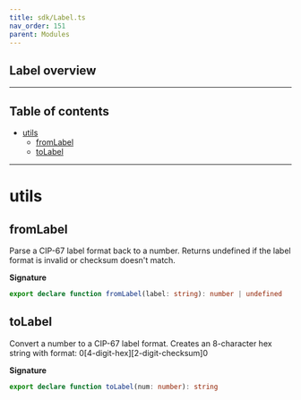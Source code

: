 ```yaml
---
title: sdk/Label.ts
nav_order: 151
parent: Modules
---
```


## Label overview

---

<h2 className="text-delta">Table of contents</h2>

- [utils](#utils)
  - [fromLabel](#fromlabel)
  - [toLabel](#tolabel)

---

# utils

## fromLabel

Parse a CIP-67 label format back to a number.
Returns undefined if the label format is invalid or checksum doesn't match.

**Signature**

```ts
export declare function fromLabel(label: string): number | undefined
```

## toLabel

Convert a number to a CIP-67 label format.
Creates an 8-character hex string with format: 0[4-digit-hex][2-digit-checksum]0

**Signature**

```ts
export declare function toLabel(num: number): string
```
